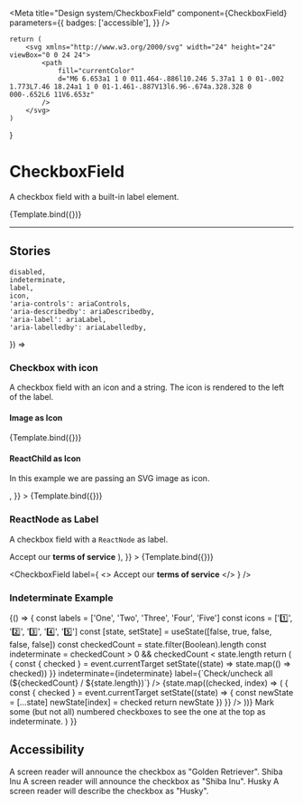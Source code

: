 

<Meta
    title="Design system/CheckboxField"
    component={CheckboxField}
    parameters={{
        badges: ['accessible'],
    }}
/>

    return (
        <svg xmlns="http://www.w3.org/2000/svg" width="24" height="24" viewBox="0 0 24 24">
            <path
                fill="currentColor"
                d="M6 6.653a1 1 0 011.464-.886l10.246 5.37a1 1 0 01-.002 1.773L7.46 18.24a1 1 0 01-1.461-.887V13l6.96-.674a.328.328 0 000-.652L6 11V6.653z"
            />
        </svg>
    )
}

# CheckboxField

A checkbox field with a built-in label element.

<Canvas>
    <Story
        parameters={{ docs: { source: { type: 'dynamic' } } }}
        name="Basic Example"
        args={{
            label: 'Default label',
        }}
    >
        {Template.bind({})}
    </Story>
</Canvas>

---

<Description of={CheckboxField} />
<ArgsTable of={CheckboxField} />

## Stories

    disabled,
    indeterminate,
    label,
    icon,
    'aria-controls': ariaControls,
    'aria-describedby': ariaDescribedby,
    'aria-label': ariaLabel,
    'aria-labelledby': ariaLabelledby,
}) => <CheckboxField disabled={disabled} indeterminate={indeterminate} label={label} icon={icon} />

### Checkbox with icon

A checkbox field with an icon and a string. The icon is rendered to the left of the label.

#### Image as Icon

<Canvas>
    <Story
        parameters={{ docs: { source: { type: 'dynamic' } } }}
        name="Image as icon"
        args={{
            label: 'Label with icon',
            icon: '😄',
        }}
    >
        {Template.bind({})}
    </Story>
</Canvas>

#### ReactChild as Icon

In this example we are passing an SVG image as icon.

<Canvas>
    <Story
        parameters={{ docs: { source: { type: 'dynamic' } } }}
        name="ReactChild as icon"
        args={{
            label: 'Label with icon',
            icon: <Icon />,
        }}
    >
        {Template.bind({})}
    </Story>
</Canvas>

### ReactNode as Label

A checkbox field with a `ReactNode` as label.

<Canvas>
    <Story
        parameters={{ docs: { source: { type: 'dynamic' } } }}
        name="ReactNode as Label"
        args={{
            label: (
                <>
                    Accept our <strong>terms of service</strong>
                </>
            ),
        }}
    >
        {Template.bind({})}
    </Story>
</Canvas>

<CheckboxField
    label={
        <>
            Accept our <strong>terms of service</strong>
        </>
    }
/>

### Indeterminate Example

<Canvas>
    <Story
        name="Indeterminate Example"
        parameters={{
            docs: { source: { type: 'dynamic' } },
            chromatic: { disableSnapshot: false },
        }}
    >
        {() => {
            const labels = ['One', 'Two', 'Three', 'Four', 'Five']
            const icons = ['1️⃣', '2️⃣', '3️⃣', '4️⃣', '5️⃣']
            const [state, setState] = useState([false, true, false, false, false])
            const checkedCount = state.filter(Boolean).length
            const indeterminate = checkedCount > 0 && checkedCount < state.length
            return (
                <Stack space="medium" dividers="primary">
                    <CheckboxField
                        checked={checkedCount === state.length}
                        onChange={(event) => {
                            const { checked } = event.currentTarget
                            setState((state) => state.map(() => checked))
                        }}
                        indeterminate={indeterminate}
                        label={`Check/uncheck all (${checkedCount} / ${state.length})`}
                    />
                    <Stack space="medium">
                        {state.map((checked, index) => (
                            <CheckboxField
                                key={`${index}-${String(checked)}`}
                                label={labels[index]}
                                icon={icons[index]}
                                checked={checked}
                                onChange={(event) => {
                                    const { checked } = event.currentTarget
                                    setState((state) => {
                                        const newState = [...state]
                                        newState[index] = checked
                                        return newState
                                    })
                                }}
                            />
                        ))}
                    </Stack>
                    <Text tone="secondary">
                        Mark some (but not all) numbered checkboxes to see the one at the top as
                        indeterminate.
                    </Text>
                </Stack>
            )
        }}
    </Story>
</Canvas>

## Accessibility

<Canvas>
    <Story parameters={{ docs: { source: { type: 'dynamic' } } }} name="Accessibility Examples">
        <Stack space="medium" dividers="primary">
            <Stack space="medium">
                <CheckboxField aria-label="Golden Retriever" label="aria-label" />
                <Text tone="secondary">
                    A screen reader will announce the checkbox as "Golden Retriever".
                </Text>
            </Stack>
            <Stack space="medium">
                <CheckboxField aria-labelledby="shibainu-text" label="aria-labelledby" />
                <Text id="shibainu-text">Shiba Inu</Text>
                <Text tone="secondary">
                    A screen reader will announce the checkbox as "Shiba Inu".
                </Text>
            </Stack>
            <Stack space="medium">
                <CheckboxField aria-describedby="husky-text" label="aria-describedby" />
                <Text id="husky-text">Husky</Text>
                <Text tone="secondary">A screen reader will describe the checkbox as "Husky".</Text>
            </Stack>
        </Stack>
    </Story>
</Canvas>
